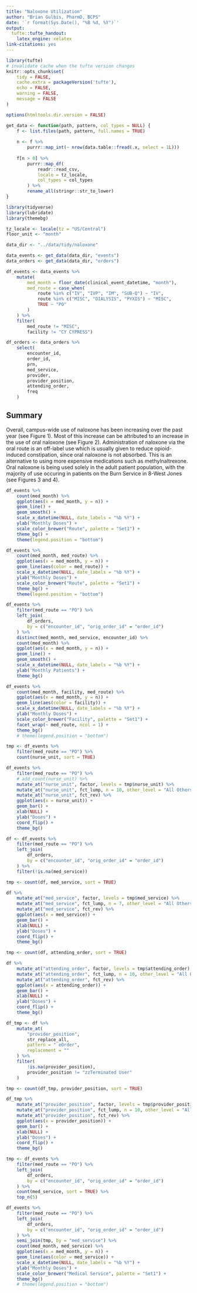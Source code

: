 ```yaml
---
title: "Naloxone Utilization"
author: "Brian Gulbis, PharmD, BCPS"
date: '`r format(Sys.Date(), "%B %d, %Y")`'
output:
  tufte::tufte_handout:
    latex_engine: xelatex
link-citations: yes
---
```


```r
library(tufte)
# invalidate cache when the tufte version changes
knitr::opts_chunk$set(
    tidy = FALSE, 
    cache.extra = packageVersion('tufte'),
    echo = FALSE,
    warning = FALSE,
    message = FALSE
)

options(htmltools.dir.version = FALSE)
```

```r
get_data <- function(path, pattern, col_types = NULL) {
    f <- list.files(path, pattern, full.names = TRUE)
    
    n <- f %>% 
        purrr::map_int(~ nrow(data.table::fread(.x, select = 1L))) 
    
    f[n > 0] %>%
        purrr::map_df(
            readr::read_csv,
            locale = tz_locale,
            col_types = col_types
        ) %>%
        rename_all(stringr::str_to_lower)
}
```

```r
library(tidyverse)
library(lubridate)
library(themebg)

tz_locale <- locale(tz = "US/Central")
floor_unit <- "month"

data_dir <- "../data/tidy/naloxone"

data_events <- get_data(data_dir, "events")
data_orders <- get_data(data_dir, "orders")

df_events <- data_events %>%
    mutate(
        med_month = floor_date(clinical_event_datetime, "month"),
        med_route = case_when(
            route %in% c("IV", "IVP", "IM", "SUB-Q") ~ "IV",
            route %in% c("MISC", "DIALYSIS", "PYXIS") ~ "MISC",
            TRUE ~ "PO"
        )
    ) %>%
    filter(
        med_route != "MISC",
        facility != "CY CYPRESS")

df_orders <- data_orders %>%
    select(
        encounter_id, 
        order_id, 
        prn,
        med_service, 
        provider, 
        provider_position, 
        attending_order, 
        freq
    )
```

## Summary

Overall, campus-wide use of naloxone has been increasing over the past year (see Figure 1). Most of this increase can be attributed to an increase in the use of oral naloxone (see Figure 2). Administration of naloxone via the oral route is an off-label use which is usually given to reduce opioid-induced constipation, since oral naloxone is not absorbed. This is an alternative to using more expensive medications such as methylnaltrexone. Oral naloxone is being used solely in the adult patient population, with the majority of use occuring in patients on the Burn Service in 8-West Jones (see Figures 3 and 4). 

```r
df_events %>%
    count(med_month) %>%
    ggplot(aes(x = med_month, y = n)) +
    geom_line() +
    geom_smooth() +
    scale_x_datetime(NULL, date_labels = "%b %Y") +
    ylab("Monthly Doses") +
    scale_color_brewer("Route", palette = "Set1") +
    theme_bg() +
    theme(legend.position = "bottom")
```


```r
df_events %>%
    count(med_month, med_route) %>%
    ggplot(aes(x = med_month, y = n)) +
    geom_line(aes(color = med_route)) +
    scale_x_datetime(NULL, date_labels = "%b %Y") +
    ylab("Monthly Doses") +
    scale_color_brewer("Route", palette = "Set1") +
    theme_bg() +
    theme(legend.position = "bottom")
```

```r
df_events %>%
    filter(med_route == "PO") %>%
    left_join(
        df_orders, 
        by = c("encounter_id", "orig_order_id" = "order_id")
    ) %>%
    distinct(med_month, med_service, encounter_id) %>%
    count(med_month) %>%
    ggplot(aes(x = med_month, y = n)) +
    geom_line() +
    geom_smooth() +
    scale_x_datetime(NULL, date_labels = "%b %Y") +
    ylab("Monthly Patients") +
    theme_bg()    
```

```r
df_events %>%
    count(med_month, facility, med_route) %>%
    ggplot(aes(x = med_month, y = n)) +
    geom_line(aes(color = facility)) +
    scale_x_datetime(NULL, date_labels = "%b %Y") +
    ylab("Monthly Doses") +
    scale_color_brewer("Facility", palette = "Set1") +
    facet_wrap(~ med_route, ncol = 1) +
    theme_bg()
    # theme(legend.position = "bottom")
```

```r
tmp <- df_events %>%
    filter(med_route == "PO") %>%
    count(nurse_unit, sort = TRUE)

df_events %>%
    filter(med_route == "PO") %>%
    # add_count(nurse_unit) %>%
    mutate_at("nurse_unit", factor, levels = tmp$nurse_unit) %>%
    mutate_at("nurse_unit", fct_lump, n = 10, other_level = "All Others") %>%
    mutate_at("nurse_unit", fct_rev) %>%
    ggplot(aes(x = nurse_unit)) +
    geom_bar() +
    xlab(NULL) +
    ylab("Doses") +
    coord_flip() +
    theme_bg()
```

```r
df <- df_events %>%
    filter(med_route == "PO") %>%
    left_join(
        df_orders, 
        by = c("encounter_id", "orig_order_id" = "order_id")
    ) %>%
    filter(!is.na(med_service)) 

tmp <- count(df, med_service, sort = TRUE)

df %>%
    mutate_at("med_service", factor, levels = tmp$med_service) %>%
    mutate_at("med_service", fct_lump, n = 7, other_level = "All Others") %>%
    mutate_at("med_service", fct_rev) %>%
    ggplot(aes(x = med_service)) +
    geom_bar() +
    xlab(NULL) +
    ylab("Doses") +
    coord_flip() +
    theme_bg()
```

```r
tmp <- count(df, attending_order, sort = TRUE)

df %>%
    mutate_at("attending_order", factor, levels = tmp$attending_order) %>%
    mutate_at("attending_order", fct_lump, n = 10, other_level = "All Others") %>%
    mutate_at("attending_order", fct_rev) %>%
    ggplot(aes(x = attending_order)) +
    geom_bar() +
    xlab(NULL) +
    ylab("Doses") +
    coord_flip() +
    theme_bg()

```

```r
df_tmp <- df %>%
    mutate_at(
        "provider_position",
        str_replace_all, 
        pattern = " eOrder", 
        replacement = ""
    ) %>%
    filter(
        !is.na(provider_position),
        provider_position != "zzTerminated User"
    )

tmp <- count(df_tmp, provider_position, sort = TRUE)

df_tmp %>%
    mutate_at("provider_position", factor, levels = tmp$provider_position) %>%
    mutate_at("provider_position", fct_lump, n = 10, other_level = "All Others") %>%
    mutate_at("provider_position", fct_rev) %>%
    ggplot(aes(x = provider_position)) +
    geom_bar() +
    xlab(NULL) +
    ylab("Doses") +
    coord_flip() +
    theme_bg()

```

```r
tmp <- df_events %>%
    filter(med_route == "PO") %>%
    left_join(
        df_orders, 
        by = c("encounter_id", "orig_order_id" = "order_id")
    ) %>%
    count(med_service, sort = TRUE) %>%
    top_n(5)

df_events %>%
    filter(med_route == "PO") %>%
    left_join(
        df_orders, 
        by = c("encounter_id", "orig_order_id" = "order_id")
    ) %>%
    semi_join(tmp, by = "med_service") %>%
    count(med_month, med_service) %>%
    ggplot(aes(x = med_month, y = n)) +
    geom_line(aes(color = med_service)) +
    scale_x_datetime(NULL, date_labels = "%b %Y") +
    ylab("Monthly Doses") +
    scale_color_brewer("Medical Service", palette = "Set1") +
    theme_bg()
    # theme(legend.position = "bottom")
```


